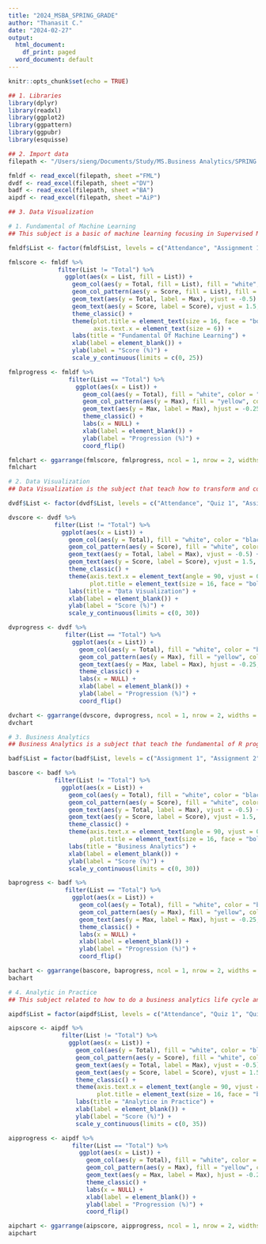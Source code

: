 ```yaml
---
title: "2024_MSBA_SPRING_GRADE"
author: "Thanasit C."
date: "2024-02-27"
output:
  html_document:
    df_print: paged
  word_document: default
---
```


```r
knitr::opts_chunk$set(echo = TRUE)
```



```r
## 1. Libraries
library(dplyr)
library(readxl)
library(ggplot2)
library(ggpattern)
library(ggpubr)
library(esquisse)
```



```r
## 2. Import data
filepath <- "/Users/sieng/Documents/Study/MS.Business Analytics/SPRING 2024/GRADE.xlsx"

fmldf <- read_excel(filepath, sheet ="FML")
dvdf <- read_excel(filepath, sheet ="DV")
badf <- read_excel(filepath, sheet ="BA")
aipdf <- read_excel(filepath, sheet ="AiP")
```



```r
## 3. Data Visualization
```

```r
# 1. Fundamental of Machine Learning
## This subject is a basic of machine learning focusing in Supervised Machine Learning including K-NN classification, Naive Bayes Classification, K-mean Clustering, and DBSCAN Clustering algorithm. Grading system divides into 5 assignments, attendance and final exam. At the moment, I'm working on my 3rd assignment. My target is to get A (94%) or at least A- on this subject.
```
```r
fmldf$List <- factor(fmldf$List, levels = c("Attendance", "Assignment 1", "Assignment 2", "Assignment 3", "Assignment 4", "Assignment 5", "Final", "Total"))

fmlscore <- fmldf %>%
              filter(List != "Total") %>%
                ggplot(aes(x = List, fill = List)) +
                  geom_col(aes(y = Total, fill = List), fill = "white", color = "black") +
                  geom_col_pattern(aes(y = Score, fill = List), fill = "white", color = "Black", pattern = "stripe") +
                  geom_text(aes(y = Total, label = Max), vjust = -0.5) +
                  geom_text(aes(y = Score, label = Score), vjust = 1.5, face = "bold", size = 7) +
                  theme_classic() +
                  theme(plot.title = element_text(size = 16, face = "bold"),
                        axis.text.x = element_text(size = 6)) +
                  labs(title = "Fundamental Of Machine Learning") +
                  xlab(label = element_blank()) +
                  ylab(label = "Score (%)") +
                  scale_y_continuous(limits = c(0, 25)) 

fmlprogress <- fmldf %>%
                 filter(List == "Total") %>%
                   ggplot(aes(x = List)) +
                     geom_col(aes(y = Total), fill = "white", color = "black") +
                     geom_col_pattern(aes(y = Max), fill = "yellow", color = "Black", pattern = "stripe") +
                     geom_text(aes(y = Max, label = Max), hjust = -0.25, face = "bold", size = 5) +
                     theme_classic() +
                     labs(x = NULL) +
                     xlab(label = element_blank()) +
                     ylab(label = "Progression (%)") +
                     coord_flip()

fmlchart <- ggarrange(fmlscore, fmlprogress, ncol = 1, nrow = 2, widths = c(1,1), heights = c(3,1))
fmlchart
```


```r
# 2. Data Visualization
## Data Visualization is the subject that teach how to transform and convey insight to the audience in term of visual. I learn how to construct and to use it efficiently. I use multiple software such as MS Excel, MS Power BI, and Tableau, to create a visualization. On top of that, I am cable of using RStudio to create visualization, this particular report is created by RStudio. The grading system including an attendance, 5 Quiz, 5 Assignments, Midterm, and Final.
```
```r
dvdf$List <- factor(dvdf$List, levels = c("Attendance", "Quiz 1", "Assignment 1", "Quiz 2", "Assignment 2", "Midterm", "Quiz 3", "Assignment 3", "Quiz 4", "Assignment 4", "Quiz 5", "Assignment 5", "Final", "Total"))

dvscore <- dvdf %>%
             filter(List != "Total") %>%
               ggplot(aes(x = List)) +
                 geom_col(aes(y = Total), fill = "white", color = "black") +
                 geom_col_pattern(aes(y = Score), fill = "white", color = "Black", pattern = "stripe") +
                 geom_text(aes(y = Total, label = Max), vjust = -0.5) +
                 geom_text(aes(y = Score, label = Score), vjust = 1.5, face = "bold", size = 5) +
                 theme_classic() +
                 theme(axis.text.x = element_text(angle = 90, vjust = 0.5, hjust = 1, size = 7),
                       plot.title = element_text(size = 16, face = "bold")) +
                 labs(title = "Data Visualization") +
                 xlab(label = element_blank()) +
                 ylab(label = "Score (%)") +
                 scale_y_continuous(limits = c(0, 30)) 

dvprogress <- dvdf %>%
                filter(List == "Total") %>%
                  ggplot(aes(x = List)) +
                    geom_col(aes(y = Total), fill = "white", color = "black") +
                    geom_col_pattern(aes(y = Max), fill = "yellow", color = "Black", pattern = "stripe") +
                    geom_text(aes(y = Max, label = Max), hjust = -0.25, face = "bold", size = 5) +
                    theme_classic() +
                    labs(x = NULL) +
                    xlab(label = element_blank()) +
                    ylab(label = "Progression (%)") +
                    coord_flip()

dvchart <- ggarrange(dvscore, dvprogress, ncol = 1, nrow = 2, widths = c(1,1), heights = c(3,1))
dvchart
```


```r
# 3. Business Analytics
## Business Analytics is a subject that teach the fundamental of R programming and how to perform data wrangling, Fundamental of Statistics and how to interpret the model's outcome.    
```
```r
badf$List = factor(badf$List, levels = c("Assignment 1", "Assignment 2", "Assignment 3", "Assignment 4", "Assignment 5", "Quiz 1", "Quiz 2", "Project", "Final", "Total"))

bascore <- badf %>% 
             filter(List != "Total") %>%
               ggplot(aes(x = List)) +
                 geom_col(aes(y = Total), fill = "white", color = "black") +
                 geom_col_pattern(aes(y = Score), fill = "white", color = "Black", pattern = "stripe") +
                 geom_text(aes(y = Total, label = Max), vjust = -0.5) +
                 geom_text(aes(y = Score, label = Score), vjust = 1.5, face = "bold", size = 5) +
                 theme_classic() +
                 theme(axis.text.x = element_text(angle = 90, vjust = 0.5, hjust = 1, size = 7),
                       plot.title = element_text(size = 16, face = "bold")) +
                 labs(title = "Business Analytics") +
                 xlab(label = element_blank()) +
                 ylab(label = "Score (%)") +
                 scale_y_continuous(limits = c(0, 30))

baprogress <- badf %>%
                filter(List == "Total") %>%
                  ggplot(aes(x = List)) +
                    geom_col(aes(y = Total), fill = "white", color = "black") +
                    geom_col_pattern(aes(y = Max), fill = "yellow", color = "Black", pattern = "stripe") +
                    geom_text(aes(y = Max, label = Max), hjust = -0.25, face = "bold", size = 5) +
                    theme_classic() +
                    labs(x = NULL) +
                    xlab(label = element_blank()) +
                    ylab(label = "Progression (%)") +
                    coord_flip()

bachart <- ggarrange(bascore, baprogress, ncol = 1, nrow = 2, widths = c(1,1), heights = c(3,1))
bachart
```


```r
# 4. Analytic in Practice
## This subject related to how to do a business analytics life cycle and theories. Project management under Agile and Scrum methodology. Practice the process of business analytic.
```
```r
aipdf$List = factor(aipdf$List, levels = c("Attendance", "Quiz 1", "Quiz 2", "Quiz 3", "Quiz 4", "Quiz 5", "Quiz 6", "Quiz 7", "Assignment 1", "Assignment 2", "Discussion", "Final", "Total"))

aipscore <- aipdf %>% 
               filter(List != "Total") %>%
                 ggplot(aes(x = List)) +
                   geom_col(aes(y = Total), fill = "white", color = "black") +
                   geom_col_pattern(aes(y = Score), fill = "white", color = "Black", pattern = "stripe") +
                   geom_text(aes(y = Total, label = Max), vjust = -0.5) +
                   geom_text(aes(y = Score, label = Score), vjust = 1.5, face = "bold", size = 4) +
                   theme_classic() +
                   theme(axis.text.x = element_text(angle = 90, vjust = 0.5, hjust = 1, size = 7),
                         plot.title = element_text(size = 16, face = "bold")) +
                   labs(title = "Analytice in Practice") +
                   xlab(label = element_blank()) +
                   ylab(label = "Score (%)") +
                   scale_y_continuous(limits = c(0, 35))

aipprogress <- aipdf %>%
                  filter(List == "Total") %>%
                    ggplot(aes(x = List)) +
                      geom_col(aes(y = Total), fill = "white", color = "black") +
                      geom_col_pattern(aes(y = Max), fill = "yellow", color = "Black", pattern = "stripe") +
                      geom_text(aes(y = Max, label = Max), hjust = -0.25, face = "bold", size = 5) +
                      theme_classic() +
                      labs(x = NULL) +
                      xlab(label = element_blank()) +
                      ylab(label = "Progression (%)") +
                      coord_flip()

aipchart <- ggarrange(aipscore, aipprogress, ncol = 1, nrow = 2, widths = c(1,1), heights = c(3,1))
aipchart

```














